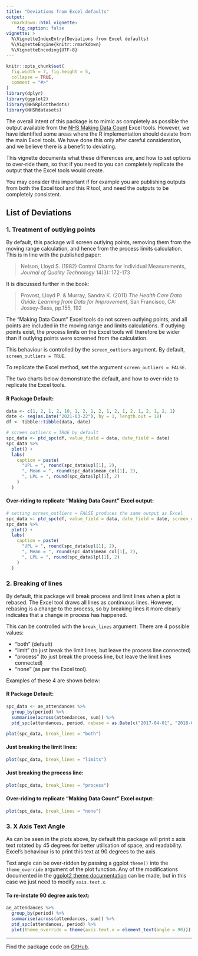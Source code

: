 ```yaml
---
title: "Deviations from Excel defaults"
output:
  rmarkdown::html_vignette:
    fig_caption: false
vignette: >
  %\VignetteIndexEntry{Deviations from Excel defaults}
  %\VignetteEngine{knitr::rmarkdown}
  %\VignetteEncoding{UTF-8}
---
```


```r
knitr::opts_chunk$set(
  fig.width = 7, fig.height = 5,
  collapse = TRUE,
  comment = "#>"
)
library(dplyr)
library(ggplot2)
library(NHSRplotthedots)
library(NHSRdatasets)
```

The overall intent of this package is to mimic as completely as possible the output available from the [NHS Making Data Count][mdc] Excel tools.
However, we have identified some areas where the R implementation should deviate from the main Excel tools.
We have done this only after careful consideration, and we believe there is a benefit to deviating.

This vignette documents what these differences are, and how to set options to over-ride them, so that if you need to you can completely replicate the output that the Excel tools would create.

You may consider this important if for example you are publishing outputs from both the Excel tool and this R tool, and need the outputs to be completely consistent.

## List of Deviations

### 1. Treatment of outlying points

By default, this package will screen outlying points, removing them from the moving range calculation, and hence from the process limits calculation.
This is in line with the published paper:

> Nelson, Lloyd S. (1982) Control Charts for Individual Measurements, _Journal of Quality Technology_ 14(3): 172-173

It is discussed further in the book:

> Provost, Lloyd P. & Murray, Sandra K. (2011) _The Health Care Data Guide: Learning from Data for Improvement_, San Francisco, CA: Jossey-Bass, pp.155, 192

The "Making Data Count" Excel tools do not screen outlying points, and all points are included in the moving range and limits calculations.
If outlying points exist, the process limits on the Excel tools will therefore be wider than if outlying points were screened from the calculation.

This behaviour is controlled by the `screen_outliers` argument.
By default, `screen_outliers = TRUE`.  

To replicate the Excel method, set the argument `screen_outliers = FALSE`.

The two charts below demonstrate the default, and how to over-ride to replicate the Excel tools.

#### R Package Default:

```r
data <- c(1, 2, 1, 2, 10, 1, 2, 1, 2, 1, 2, 1, 2, 1, 2, 1, 2, 1)
date <- seq(as.Date("2021-03-22"), by = 1, length.out = 18)
df <- tibble::tibble(data, date)

# screen_outliers = TRUE by default
spc_data <- ptd_spc(df, value_field = data, date_field = date)
spc_data %>%
  plot() +
  labs(
    caption = paste(
      "UPL = ", round(spc_data$upl[1], 2),
      ", Mean = ", round(spc_data$mean_col[1], 2),
      ", LPL = ", round(spc_data$lpl[1], 2)
    )
  )
```

#### Over-riding to replicate "Making Data Count" Excel output:

```r
# setting screen_outliers = FALSE produces the same output as Excel
spc_data <- ptd_spc(df, value_field = data, date_field = date, screen_outliers = FALSE)
spc_data %>%
  plot() +
  labs(
    caption = paste(
      "UPL = ", round(spc_data$upl[1], 2),
      ", Mean = ", round(spc_data$mean_col[1], 2),
      ", LPL = ", round(spc_data$lpl[1], 2)
    )
  )
```


### 2. Breaking of lines

By default, this package will break process and limit lines when a plot is rebased.
The Excel tool draws all lines as continuous lines.
However, rebasing is a change to the process, so by breaking lines it more clearly indicates that a change in process has happened.

This can be controlled with the `break_lines` argument.
There are 4 possible values:

  * "both" (default)
  * "limit" (to just break the limit lines, but leave the process line connected)
  * "process" (to just break the process line, but leave the limit lines connected)
  * "none" (as per the Excel tool).

Examples of these 4 are shown below:

#### R Package Default:

```r
spc_data <- ae_attendances %>%
  group_by(period) %>%
  summarise(across(attendances, sum)) %>%
  ptd_spc(attendances, period, rebase = as.Date(c("2017-04-01", "2018-04-01")))

plot(spc_data, break_lines = "both")
```

#### Just breaking the limit lines:

```r
plot(spc_data, break_lines = "limits")
```

#### Just breaking the process line:

```r
plot(spc_data, break_lines = "process")
```

#### Over-riding to replicate "Making Data Count" Excel output:

```r
plot(spc_data, break_lines = "none")
```

### 3. X Axis Text Angle

As can be seen in the plots above, by default this package will print x axis text rotated by 45 degrees for better utilisation of space, and readability.
Excel's behaviour is to print this text at 90 degrees to the axis. 

Text angle can be over-ridden by passing a ggplot `theme()` into the `theme_override` argument of the plot function.
Any of the modifications documented in the
    [ggplot2 theme documentation][gg_theme]
    can be made, but in this case we just need to modify `axis.text.x`.

#### To re-instate 90 degree axis text:

```r
ae_attendances %>%
  group_by(period) %>%
  summarise(across(attendances, sum)) %>%
  ptd_spc(attendances, period) %>%
  plot(theme_override = theme(axis.text.x = element_text(angle = 90)))
```

---
Find the package code on [GitHub][ptd_gh].

[mdc]: https://www.england.nhs.uk/publication/making-data-count/
[gg_theme]: https://ggplot2.tidyverse.org/reference/theme.html
[ptd_gh]: https://github.com/nhs-r-community/NHSRplotthedots
